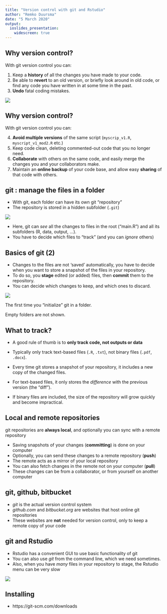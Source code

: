 ```yaml
---
title: "Version control with git and Rstudio"
author: "Remko Duursma"
date: "5 March 2020"
output: 
  ioslides_presentation:
    widescreen: true
---
```



## Why version control?

With git version control you can:

1. Keep a **history** of all the changes you have made to your code.
2. Be able to **revert** to an old version, or briefly look around in old code, or find any code you have written in at some time in the past.
3. **Undo** fatal coding mistakes.

![](screenshots/git.png)

## Why version control?

With git version control you can:

4. **Avoid multiple versions** of the same script (`myscrip_v1.R`, `myscript_v1_mod2.R` etc.)
5. Keep code clean, deleting commented-out code that you no longer need.
6. **Collaborate** with others on the same code, and easily merge the changes you and your collaborators make.
7. Maintain an **online backup** of your code base, and allow easy **sharing** of that code with others.



## git : manage the files in a folder

* With git, each folder can have its own git "repository"
* The repository is stored in a hidden subfolder (`.git`)

![](screenshots/gitfolder.png)

* Here, git can *see* all the changes to files in the root ("main.R") and all its subfolders (R, data, output, ...).
* You have to decide which files to "track" (and you can *ignore* others)


## Basics of git (2)

* Changes to the files are not 'saved' automatically, you have to decide when you want to store a snapshot of the files in your repository.
* To do so, you **stage** edited (or added) files, then **commit** them to the repository.
* You can decide which changes to keep, and which ones to discard.


![](screenshots/gitfirststaging.png)

The first time you "initialize" git in a folder.

Empty folders are not shown. 



## What to track?

* A good rule of thumb is to **only track code, not outputs or data**

* Typically only track text-based files (`.R`, `.txt`), not binary files (`.pdf`, `.docx`). 

* Every time git stores a snapshot of your repository, it includes a new copy of the changed files.
* For text-based files, it only stores the *difference* with the previous version (the "diff").
* If binary files are included, the size of the repository will grow quickly and become impractical.


## Local and remote repositories

git repositories are **always local**, and optionally you can sync with a remote repository

* Saving snapshots of your changes (**committing**) is done on your computer
* Optionally, you can send these changes to a remote repository (**push**)
* The remote acts as a mirror of your local repository
* You can also fetch changes in the remote not on your computer (**pull**)
* These changes can be from a collaborator, or from yourself on another computer

## git, github, bitbucket

* *git* is the actual version control system
* *github.com* and *bitbucket.org* are websites that host online git repositories
* These websites are **not** needed for version control, only to keep a remote copy of your code


## git and Rstudio

* Rstudio has a convenient GUI to use basic functionality of git
* You can also use *git* from the command line, which we need sometimes.
* Also, when you have *many* files in your repository to stage, the Rstudio menu can be very slow

![](screenshots/gitrstudio.png)


## Installing

- https://git-scm.com/downloads





